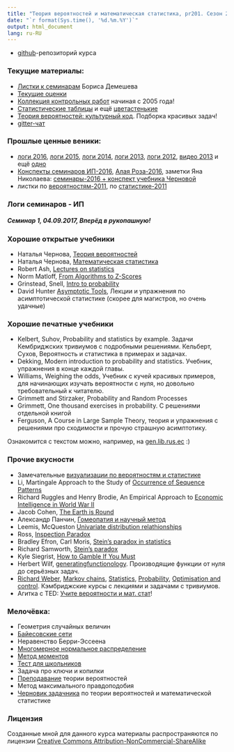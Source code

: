 ```yaml
---
title: "Теория вероятностей и математическая статистика, pr201. Сезон 2017-2018"
date: "`r format(Sys.time(), '%d.%m.%Y')`"
output: html_document
lang: ru-RU
---
```


* [github](https://github.com/bdemeshev/pr201/)-репозиторий курса

### Текущие материалы:

* [Листки к семинарам](https://github.com/bdemeshev/pr201/raw/master/tvims_notes_2013/tvims_notes_2013.pdf) Бориса Демешева
* [Текущие оценки](https://docs.google.com/spreadsheets/d/e/2PACX-1vRu1xphd3xt8ptzgdDhhyBv8NpKzAZgS7aqzHZ-tDIWVlziJR-nDTWO0HEFE4VvOzCmmMQZVtLkIJGT/pubhtml)
* [Коллекция контрольных работ](https://github.com/bdemeshev/pr201/raw/master/prob_exams_collection/2011_prob_exam_collection.pdf) начиная с 2005 года!
* [Статистические таблицы](https://github.com/bdemeshev/pr201/raw/master/stat_tables/e2_pro_tables.pdf) и ещё [цветастенькие](http://www.stat.purdue.edu/~jtroisi/STAT350Spring2015/tables/)
* [Теория вероятностей: культурный код](https://github.com/bdemeshev/probability_dna/raw/master/probability_dna.pdf). Подборка красивых задач!
* [gitter-чат](https://gitter.im/hse_pr201/Lobby)


### Прошлые ценные веники:

* [логи 2016](index_2016_2017.html), [логи 2015](index_2015_2016.html), [логи 2014](index_2014_2015.html), [логи 2013](https://github.com/bdemeshev/pr201/wiki/log_13_14), [логи 2012](https://github.com/bdemeshev/pr201/wiki/log_12_13), [видео 2013](https://vimeo.com/album/2521777) и ещё [одно](http://www.youtube.com/playlist?list=PL1poMUvVlAqfg52mJ8jkqXWU8K71k_66y)
* [Конспекты семинаров ИП-2016](https://github.com/bdemeshev/pr201/tree/master/2016/stud_notes), [Алая Роза-2016](https://github.com/bdemeshev/pr201/tree/master/2016/red_rose_python), заметки Яна Николаева: [семинары-2016 + конспект учебника Черновой](https://github.com/bdemeshev/pr201/tree/master/2016/yan_notes)
* листки по [вероятностям-2011](https://github.com/bdemeshev/pr201/raw/master/tvims_sem_notes/2011_tv_sem.pdf), по [статистике-2011](https://github.com/bdemeshev/pr201/raw/master/tvims_sem14_end_old/ps14_end.pdf)



### Логи семинаров - ИП




##### Семинар 1, 04.09.2017, Вперёд в рукопашную!





### Хорошие открытые учебники

* Наталья Чернова, [Теория вероятностей](http://www.nsu.ru/mmf/tvims/chernova/tv/)
* Наталья Чернова, [Математическая статистика](http://www.nsu.ru/mmf/tvims/chernova/ms/ms_nsu07.pdf)
* Robert Ash, [Lectures on statistics](http://www.math.uiuc.edu/~r-ash/Stat.html)
* Norm Matloff, [From Algorithms to Z-Scores](http://heather.cs.ucdavis.edu/~matloff/probstatbook.html)
* Grinstead, Snell, [Intro to probability](http://www.dartmouth.edu/~chance/teaching_aids/books_articles/probability_book/book.html)
* David Hunter [Asymptotic Tools](http://sites.stat.psu.edu/~dhunter/asymp/fall2006/lectures/), Лекции и упражнения по асимптотической статистике (скорее для магистров, но очень удачные)

### Хорошие печатные учебники

* Kelbert, Suhov, Probability and statistics by example. Задачи Кембриджских тривиумов с подробными решениями. Кельберт, Сухов, Вероятность и статистика в примерах и задачах.
* Dekking, Modern introduction to probability and statistics. Учебник, упражнения в конце каждой главы.
* Williams, Weighing the odds, Учебник с кучей красивых примеров, для начинающих изучать вероятности с нуля, но довольно требовательный к читателю.
* Grimmett and Stirzaker, Probability and Random Processes
* Grimmett, One thousand exercises in probability. С решениями отдельной книгой
* Ferguson, A Course in Large Sample Theory, теория и упражнения с решениями про сходимости и прочую страшную асимптотику.

Ознакомится с текстом можно, например, на [gen.lib.rus.ec](http://gen.lib.rus.ec/) :)

### Прочие вкусности

* Замечательные [визуализации по вероятностям и статистике](http://students.brown.edu/seeing-theory)
* Li, Martingale Approach to the Study of [Occurrence of Sequence Patterns](http://projecteuclid.org/DPubS?service=UI&version=1.0&verb=Display&handle=euclid.aop/1176994578)
*  Richard Ruggles and Henry Brodie, An Empirical Approach to [Economic Intelligence in World War II](https://engineering.purdue.edu/~ipollak/ece302/FALL09/notes/An_Empirical_Approach_to_Economic_Intelligence_in_World_War_II_Ruggles_Brodie_1947.pdf)
* Jacob Cohen, [The Earth is Round](http://ist-socrates.berkeley.edu/~maccoun/PP279_Cohen1.pdf)
* Александр Панчин, [Гомеопатия и научный метод](http://scinquisitor.livejournal.com/35185.html)
* Leemis, McQueston [Univariate distribution relathionships](http://www.math.wm.edu/~leemis/2008amstat.pdf)
* Ross, [Inspection Paradox](http://ben-israel.rutgers.edu/711/Ross-Inspection.pdf)
* Bradley Efron, Carl Moris, [Stein's paradox in statistics](http://statweb.stanford.edu/~ckirby/brad/other/Article1977.pdf)
* Richard Samworth, [Stein's paradox](http://www.statslab.cam.ac.uk/~rjs57/SteinParadox.pdf)
* Kyle Siegrist, [How to Gamble If You Must](http://www.unc.edu/~hannig/STOR089/handouts/Casino.pdf)
* Herbert Wilf, [generatingfunctionology](https://www.math.upenn.edu/~wilf/DownldGF.html). Производящие функции от нуля до серьёзных задач.
* [Richard Weber](http://www.statslab.cam.ac.uk/~rrw1/), [Markov chains](http://www.statslab.cam.ac.uk/~rrw1/markov/index.html), [Statistics](http://www.statslab.cam.ac.uk/~rrw1/stats/index.html), [Probability](http://www.statslab.cam.ac.uk/~rrw1/prob/index.html), [Optimisation and control](http://www.statslab.cam.ac.uk/~rrw1/oc/index.html). Кэмбриджские курсы с лекциями и задачами с тривиумов.
* Агитка с TED: [Учите вероятности и мат. стат](http://www.ted.com/talks/view/lang/en//id/587)!


### Мелочёвка:

* Геометрия случайных величин
* [Байесовские сети](https://github.com/bdemeshev/pr201/raw/master/bayesian_networks/2011_bayes_networks.pdf)
* Неравенство Берри-Эссеена
* [Многомерное нормальное распределение](https://github.com/bdemeshev/pr201/raw/master/gaussian/gaussian_main.pdf)
* [Метод моментов](https://github.com/bdemeshev/pr201/raw/master/meth_moments/meth_moments_main.pdf)
* [Тест для школьников](https://github.com/bdemeshev/pr201/raw/master/intro_test/intro_test.pdf)
* Задача про ключи и копилки
* [Преподавание](https://github.com/bdemeshev/pr201/raw/master/teaching_probability/2011_teaching_probability.pdf) теории вероятностей
* Метод максимального правдоподобия
* [Черновик задачника](https://github.com/bdemeshev/pr201/raw/master/probab_pset/new_el.pdf) по теории вероятностей и математической статистике


### Лицензия
Созданные мной для данного курса материалы распространяются по лицензии [Creative Commons Attribution-NonCommercial-ShareAlike](http://creativecommons.org/licenses/by-nc-sa/3.0/deed.ru)
